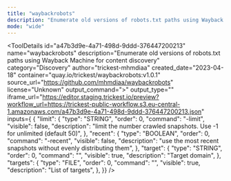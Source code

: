 ```yaml
---
title: "waybackrobots"
description: "Enumerate old versions of robots.txt paths using Wayback Machine for content discovery"
mode: "wide"
---
```



<ToolDetails
  id="a47b3d9e-4a71-498d-9ddd-376447200213"
  name="waybackrobots"
  description="Enumerate old versions of robots.txt paths using Wayback Machine for content discovery"
  category="Discovery"
  author="trickest-mhmdiaa"
  created_date="2023-04-18"
  container="quay.io/trickest/waybackrobots:v1.0.1"
  source_url="https://github.com/mhmdiaa/waybackrobots"
  license="Unknown"
  output_command=">"
  output_type=""
  iframe_url="https://editor.staging.trickest.io/preview?workflow_url=https://trickest-public-workflow.s3.eu-central-1.amazonaws.com/a47b3d9e-4a71-498d-9ddd-376447200213.json"
  inputs={ {
  "limit": {
    "type": "STRING",
    "order": 0,
    "command": "-limit",
    "visible": false,
    "description": "limit the number crawled snapshots. Use -1 for unlimited (default 50)",
  },
  "recent": {
    "type": "BOOLEAN",
    "order": 0,
    "command": "-recent",
    "visible": false,
    "description": "use the most recent snapshots without evenly distributing them",
  },
  "target": {
    "type": "STRING",
    "order": 0,
    "command": "",
    "visible": true,
    "description": "Target domain",
  },
  "targets": {
    "type": "FILE",
    "order": 0,
    "command": "",
    "visible": true,
    "description": "List of targets",
  },
}}
/>